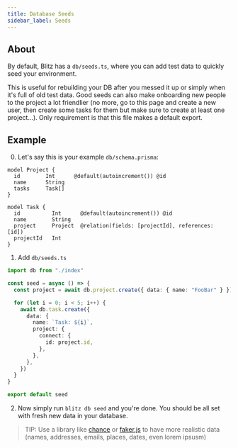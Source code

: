 ```yaml
---
title: Database Seeds
sidebar_label: Seeds
---
```


## About

By default, Blitz has a `db/seeds.ts`, where you can add test data to quickly seed your environment.

This is useful for rebuilding your DB after you messed it up or simply when it's full of old test data. Good seeds can also make onboarding new people to the project a lot friendlier (no more, go to this page and create a new user, then create some tasks for them but make sure to create at least one project...). Only requirement is that this file makes a default export.

## Example

0. Let's say this is your example `db/schema.prisma`:

```prisma
model Project {
  id        Int      @default(autoincrement()) @id
  name      String
  tasks     Task[]
}

model Task {
  id          Int      @default(autoincrement()) @id
  name        String
  project     Project  @relation(fields: [projectId], references: [id])
  projectId   Int
}
```

1. Add `db/seeds.ts`

```ts
import db from "./index"

const seed = async () => {
  const project = await db.project.create({ data: { name: "FooBar" } })

  for (let i = 0; i < 5; i++) {
    await db.task.create({
      data: {
        name: `Task: ${i}`,
        project: {
          connect: {
            id: project.id,
          },
        },
      },
    })
  }
}

export default seed
```

2. Now simply run `blitz db seed` and you're done. You should be all set with fresh new data in your database.

> TIP: Use a library like [chance](https://chancejs.com/) or [faker.js](https://github.com/Marak/Faker.js) to have more realistic data (names, addresses, emails, places, dates, even lorem ipsusm)
